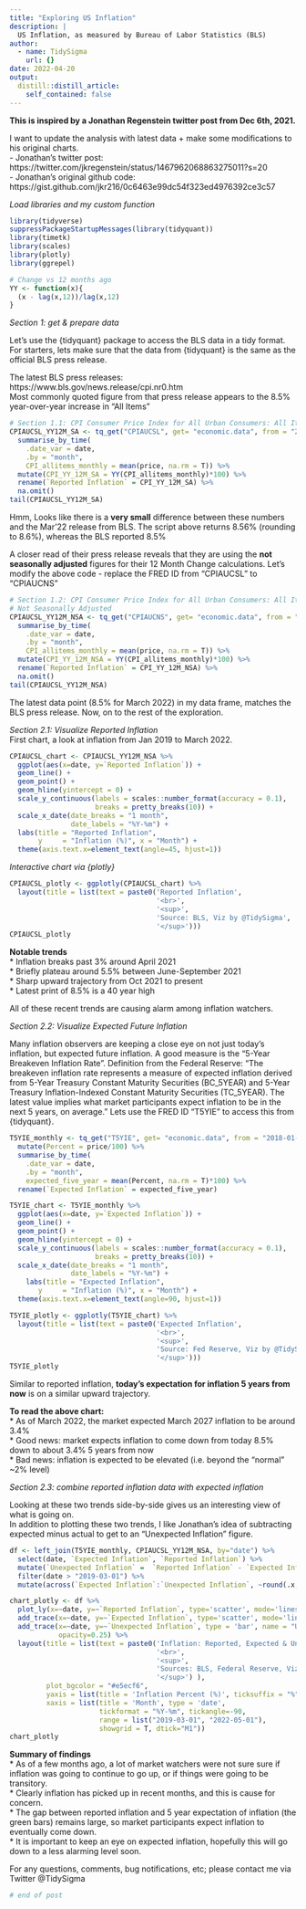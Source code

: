 ```yaml
---
title: "Exploring US Inflation"
description: |
  US Inflation, as measured by Bureau of Labor Statistics (BLS)
author:
  - name: TidySigma
    url: {}
date: 2022-04-20
output:
  distill::distill_article:
    self_contained: false
---
```


**This is inspired by a Jonathan Regenstein twitter post from Dec 6th, 2021.**   

I want to update the analysis with latest data + make some modifications to his original charts.  
- Jonathan's twitter post: https://twitter.com/jkregenstein/status/1467962068863275011?s=20  
- Jonathan's original github code: https://gist.github.com/jkr216/0c6463e99dc54f323ed4976392ce3c57  

*Load libraries and my custom function*
```r
library(tidyverse)
suppressPackageStartupMessages(library(tidyquant))
library(timetk)
library(scales)
library(plotly)
library(ggrepel)

# Change vs 12 months ago
YY <- function(x){
  (x - lag(x,12))/lag(x,12)
}

```

*Section 1: get & prepare data*  

Let's use the {tidyquant} package to access the BLS data in a tidy format. 
For starters, lets make sure that the data from {tidyquant} is the same as the official BLS press release.

The latest BLS press releases: https://www.bls.gov/news.release/cpi.nr0.htm  
Most commonly quoted figure from that press release appears to the 8.5% year-over-year increase in "All Items"

```r

# Section 1.1: CPI Consumer Price Index for All Urban Consumers: All Items in U.S. City Average
CPIAUCSL_YY12M_SA <- tq_get("CPIAUCSL", get= "economic.data", from = "2018-01-01")  %>%
  summarise_by_time(
    .date_var = date,
    .by = "month",
    CPI_allitems_monthly = mean(price, na.rm = T)) %>%
  mutate(CPI_YY_12M_SA = YY(CPI_allitems_monthly)*100) %>%
  rename(`Reported Inflation` = CPI_YY_12M_SA) %>%
  na.omit()
tail(CPIAUCSL_YY12M_SA)

```

Hmm, Looks like there is a **very small** difference between these numbers and the Mar'22 release from BLS. The script above returns 8.56% (rounding to 8.6%), whereas the BLS reported 8.5%  

A closer read of their press release reveals that they are using the **not seasonally adjusted** figures for their 12 Month Change calculations. Let's modify the above code - replace the FRED ID from "CPIAUCSL" to "CPIAUCNS"

```r
# Section 1.2: CPI Consumer Price Index for All Urban Consumers: All Items in U.S. City Average
# Not Seasonally Adjusted
CPIAUCSL_YY12M_NSA <- tq_get("CPIAUCNS", get= "economic.data", from = "2018-01-01")  %>%
  summarise_by_time(
    .date_var = date,
    .by = "month",
    CPI_allitems_monthly = mean(price, na.rm = T)) %>%
  mutate(CPI_YY_12M_NSA = YY(CPI_allitems_monthly)*100) %>%
  rename(`Reported Inflation` = CPI_YY_12M_NSA) %>%
  na.omit()
tail(CPIAUCSL_YY12M_NSA)
```

The latest data point (8.5% for March 2022) in my data frame, matches the BLS press release. Now, on to the rest of the exploration.

*Section 2.1: Visualize Reported Inflation*  
First chart, a look at inflation from Jan 2019 to March 2022.  

```r
CPIAUCSL_chart <- CPIAUCSL_YY12M_NSA %>%
  ggplot(aes(x=date, y=`Reported Inflation`)) +
  geom_line() +
  geom_point() +
  geom_hline(yintercept = 0) +
  scale_y_continuous(labels = scales::number_format(accuracy = 0.1),
                     breaks = pretty_breaks(10)) +
  scale_x_date(date_breaks = "1 month",
               date_labels = "%Y-%m") +
  labs(title = "Reported Inflation",
       y     = "Inflation (%)", x = "Month") +
  theme(axis.text.x=element_text(angle=45, hjust=1))
```
  
*Interactive chart via {plotly}*  

```r
CPIAUCSL_plotly <- ggplotly(CPIAUCSL_chart) %>%
  layout(title = list(text = paste0('Reported Inflation',
                                    '<br>',
                                    '<sup>',
                                    'Source: BLS, Viz by @TidySigma',
                                    '</sup>')))
CPIAUCSL_plotly
```

**Notable trends**      
* Inflation breaks past 3% around April 2021  
* Briefly plateau around 5.5% between June-September 2021  
* Sharp upward trajectory from Oct 2021 to present  
* Latest print of 8.5% is a 40 year high  

All of these recent trends are causing alarm among inflation watchers.

*Section 2.2: Visualize Expected Future Inflation*  

Many inflation observers are keeping a close eye on not just today's inflation, but expected future inflation. A good measure is the "5-Year Breakeven Inflation Rate". Definition from the Federal Reserve:  "The breakeven inflation rate represents a measure of expected inflation derived from 5-Year Treasury Constant Maturity Securities (BC_5YEAR) and 5-Year Treasury Inflation-Indexed Constant Maturity Securities (TC_5YEAR). The latest value implies what market participants expect inflation to be in the next 5 years, on average." Lets use the FRED ID "T5YIE" to access this from {tidyquant}. 

```r
T5YIE_monthly <- tq_get("T5YIE", get= "economic.data", from = "2018-01-01") %>%
  mutate(Percent = price/100) %>%
  summarise_by_time(
    .date_var = date,
    .by = "month",
    expected_five_year = mean(Percent, na.rm = T)*100) %>%
  rename(`Expected Inflation` = expected_five_year)

T5YIE_chart <- T5YIE_monthly %>%
  ggplot(aes(x=date, y=`Expected Inflation`)) +
  geom_line() +
  geom_point() +
  geom_hline(yintercept = 0) +
  scale_y_continuous(labels = scales::number_format(accuracy = 0.1),
                     breaks = pretty_breaks(10)) +
  scale_x_date(date_breaks = "1 month",
               date_labels = "%Y-%m") +
    labs(title = "Expected Inflation",
       y     = "Inflation (%)", x = "Month") +
  theme(axis.text.x=element_text(angle=90, hjust=1))

T5YIE_plotly <- ggplotly(T5YIE_chart) %>% 
  layout(title = list(text = paste0('Expected Inflation',
                                    '<br>',
                                    '<sup>',
                                    'Source: Fed Reserve, Viz by @TidySigma',
                                    '</sup>')))
T5YIE_plotly
```
Similar to reported inflation, **today's expectation for inflation 5 years from now** is on a similar upward trajectory.

**To read the above chart:**  
* As of March 2022, the market expected March 2027 inflation to be around 3.4%  
* Good news: market expects inflation to come down from today 8.5% down to about 3.4% 5 years from now  
* Bad news: inflation is expected to be elevated (i.e. beyond the "normal" ~2% level)  


*Section 2.3: combine reported inflation data with expected inflation*

Looking at these two trends side-by-side gives us an interesting view of what is going on.  
In addition to plotting these two trends, I like Jonathan's idea of subtracting expected minus actual to get to an "Unexpected Inflation" figure.

```r
df <- left_join(T5YIE_monthly, CPIAUCSL_YY12M_NSA, by="date") %>%
  select(date, `Expected Inflation`, `Reported Inflation`) %>%
  mutate(`Unexpected Inflation` =  `Reported Inflation` - `Expected Inflation`) %>%
  filter(date > "2019-03-01") %>%
  mutate(across(`Expected Inflation`:`Unexpected Inflation`, ~round(.x,3)))

chart_plotly <- df %>%
  plot_ly(x=~date, y=~`Reported Inflation`, type='scatter', mode='lines+markers', name = "Reported") %>%
  add_trace(x=~date, y=~`Expected Inflation`, type='scatter', mode='lines+markers', name = "Expected") %>%
  add_trace(x=~date, y=~`Unexpected Inflation`, type = 'bar', name = "Unexpected",
            opacity=0.25) %>%
  layout(title = list(text = paste0('Inflation: Reported, Expected & Unexpected',
                                    '<br>',
                                    '<sup>',
                                    'Sources: BLS, Federal Reserve, Viz by @TidySigma',
                                    '</sup>') ), 
         plot_bgcolor = "#e5ecf6",
         yaxis = list(title = 'Inflation Percent (%)', ticksuffix = "%"),
         xaxis = list(title = 'Month', type = 'date',
                      tickformat = "%Y-%m", tickangle=-90,
                      range = list("2019-03-01", "2022-05-01"),
                      showgrid = T, dtick="M1"))
chart_plotly
```

**Summary of findings**  
* As of a few months ago, a lot of market watchers were not sure sure if inflation was going to continue to go up, or if things were going to be transitory.  
* Clearly inflation has picked up in recent months, and this is cause for concern.  
* The gap between reported inflation and 5 year expectation of inflation (the green bars) remains large, so market participants expect inflation to eventually come down.  
* It is important to keep an eye on expected inflation, hopefully this will go down to a less alarming level soon.  


For any questions, comments, bug notifications, etc; please contact me via Twitter @TidySigma



```r
# end of post
```
